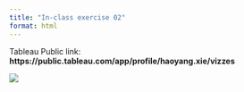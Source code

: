 ```yaml
---
title: "In-class exercise 02"
format: html
---
```


Tableau Public link: **https://public.tableau.com/app/profile/haoyang.xie/vizzes**

![](images/d7ac238650fae9d039ad5bde01291852.png)
